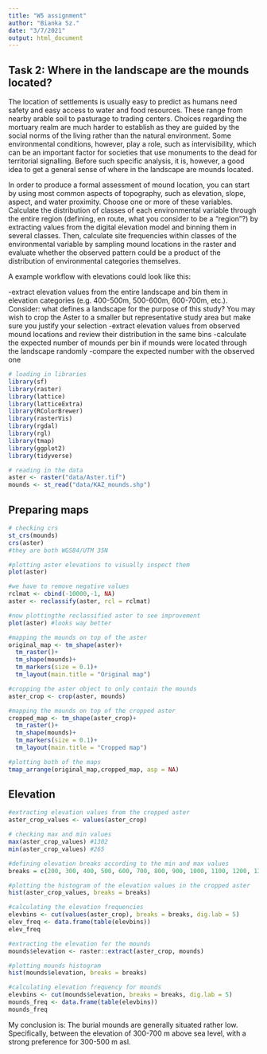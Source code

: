 ---
title: "W5 assignment"
author: "Bianka Sz."
date: "3/7/2021"
output: html_document
---
## Task 2: Where in the landscape are the mounds located?

The location of settlements is usually easy to predict as humans need safety and easy access to water and food resources. These range from nearby arable soil to pasturage to trading centers. Choices regarding the mortuary realm are much harder to establish as they are guided by the social norms of the living rather than the natural environment. Some environmental conditions, however, play a role, such as intervisibility, which can be an important factor for societies that use monuments to the dead for territorial signalling. Before such specific analysis, it is, however, a good idea to get a general sense of where in the landscape are mounds located.

In order to produce a formal assessment of mound location, you can start by using most common aspects of topography, such as elevation, slope, aspect, and water proximity. Choose one or more of these variables. Calculate the distribution of classes of each environmental variable through the entire region (defining, en route, what you consider to be a “region”?) by extracting values from the digital elevation model and binning them in several classes. Then, calculate site frequencies within classes of the environmental variable by sampling mound locations in the raster and evaluate whether the observed pattern could be a product of the distribution of environmental categories themselves.

A example workflow with elevations could look like this:

-extract elevation values from the entire landscape and bin them in elevation categories (e.g. 400-500m, 500-600m, 600-700m, etc.). Consider: what defines a landscape for the purpose of this study? You may wish to crop the Aster to a smaller but representative study area but make sure you justify your selection
-extract elevation values from observed mound locations and review their distribution in the same bins
-calculate the expected number of mounds per bin if mounds were located through the landscape randomly
-compare the expected number with the observed one

```{r }
# loading in libraries
library(sf)
library(raster)
library(lattice)
library(latticeExtra)
library(RColorBrewer)
library(rasterVis)
library(rgdal)
library(rgl)
library(tmap)
library(ggplot2)
library(tidyverse)

# reading in the data
aster <- raster("data/Aster.tif")
mounds <- st_read("data/KAZ_mounds.shp")
```

## Preparing maps

```{r }
# checking crs
st_crs(mounds)
crs(aster) 
#they are both WGS84/UTM 35N

#plotting aster elevations to visually inspect them
plot(aster)

#we have to remove negative values
rclmat <- cbind(-10000,-1, NA)
aster <- reclassify(aster, rcl = rclmat)

#now plottingthe reclassified aster to see improvement 
plot(aster) #looks way better

#mapping the mounds on top of the aster 
original_map <- tm_shape(aster)+
  tm_raster()+
  tm_shape(mounds)+
  tm_markers(size = 0.1)+
  tm_layout(main.title = "Original map")

#cropping the aster object to only contain the mounds 
aster_crop <- crop(aster, mounds)

#mapping the mounds on top of the cropped aster
cropped_map <- tm_shape(aster_crop)+
  tm_raster()+
  tm_shape(mounds)+
  tm_markers(size = 0.1)+
  tm_layout(main.title = "Cropped map")

#plotting both of the maps
tmap_arrange(original_map,cropped_map, asp = NA)
```

## Elevation

```{r }
#extracting elevation values from the cropped aster
aster_crop_values <- values(aster_crop)

# checking max and min values
max(aster_crop_values) #1302
min(aster_crop_values) #265

#defining elevation breaks according to the min and max values
breaks = c(200, 300, 400, 500, 600, 700, 800, 900, 1000, 1100, 1200, 1300, 1400)

#plotting the histogram of the elevation values in the cropped aster
hist(aster_crop_values, breaks = breaks)

#calculating the elevation frequencies
elevbins <- cut(values(aster_crop), breaks = breaks, dig.lab = 5) 
elev_freq <- data.frame(table(elevbins))
elev_freq

#extracting the elevation for the mounds
mounds$elevation <- raster::extract(aster_crop, mounds)

#plotting mounds histogram
hist(mounds$elevation, breaks = breaks)

#calculating elevation frequency for mounds
elevbins <- cut(mounds$elevation, breaks = breaks, dig.lab = 5)
mounds_freq <- data.frame(table(elevbins))
mounds_freq
```
My conclusion is: The burial mounds are generally situated rather low. Specifically, between the elevation of 300-700 m above sea level, with a strong preference for 300-500 m asl.
